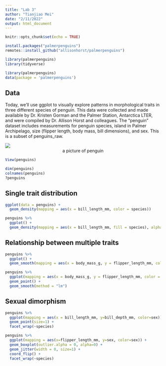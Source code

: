 ```yaml
---
title: "Lab 3"
author: "Tianjiao Mei"
date: "2/11/2022"
output: html_document
---
```

 
```r
knitr::opts_chunk$set(echo = TRUE)
```

```r
install.packages("palmerpenguins")
remotes::install_github("allisonhorst/palmerpenguins")
```

```r
library(palmerpenguins)
library(tidyverse)
```
```r
library(palmerpenguins)
data(package = 'palmerpenguins')
```

## Data
Today, we’ll use ggplot to visually explore patterns in morphological traits in three different species of penguin. This data were collected and made available by Dr. Kristen Gorman and the Palmer Station, Antarctica LTER, and were compiled by Dr. Allison Horst and colleagues. The "penguin" dataset includes measurements for penguin species, island in Palmer Archipelago, size (flipper length, body mass, bill dimensions), and sex. This is a subset of penguins_raw.

![](https://static01.nyt.com/images/2021/08/03/climate/03cli-penguins-1/03cli-penguins-1-mediumSquareAt3X.jpg) 
<center> a picture of penguin </center>

```r
View(penguins)
```

```r
dim(penguins)
colnames(penguins)
?penguins
```

## Single trait distribution

```r
ggplot(data = penguins) +
  geom_density(mapping = aes(x = bill_length_mm, color = species))
```
```r
penguins %>%
  ggplot() +
  geom_density(mapping = aes(x = bill_length_mm, fill = species), alpha = 0.5)
```

## Relationship between multiple traits
```r
penguins %>%
  ggplot() +
  geom_smooth(mapping = aes(x = body_mass_g, y = flipper_length_mm, color = species))
```
```r
penguins %>%
  ggplot(mapping = aes(x = body_mass_g, y = flipper_length_mm, color = species)) +
  geom_point() +
  geom_smooth(method = "lm")
```

## Sexual dimorphism

```r
penguins %>%
  ggplot(mapping = aes(x = bill_length_mm, y=bill_depth_mm, color=sex)) +
  geom_point(size=1) +
  facet_wrap(~species)
```

```r
penguins %>%
  ggplot(mapping = aes(x=flipper_length_mm, y=sex, color=sex)) +
  geom_boxplot(outlier.alpha = 0, alpha=0) +
  geom_jitter(width = 0, size=1) +
  coord_flip() +
  facet_wrap(~species)
```

